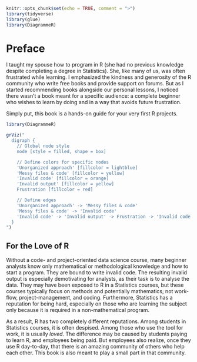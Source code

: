 ```r
knitr::opts_chunk$set(echo = TRUE, comment = ">")
library(tidyverse)
library(glue)
library(DiagrammeR)
```

# Preface {.unnumbered}

I taught my spouse how to program in R (she had no previous knowledge despite completing a degree in Statistics). She, like many of us, was often frustrated while learning. I emphasized the kindness and generosity of the R community who write free books and provide support on forums. But as I started recommending books alongside our personal lessons, I noticed there wasn't a book meant for a specific audience: a complete beginner who wishes to learn by doing and in a way that avoids future frustration.

Simply put, this book is a hands-on guide for your very first R projects.

```r
library(DiagrammeR)

grViz("
  digraph {
    // Global node style
    node [style = filled, shape = box] 

    // Define colors for specific nodes
    'Unorganized approach' [fillcolor = lightblue]
    'Messy files & code' [fillcolor = yellow]
    'Invalid code' [fillcolor = orange]
    'Invalid output' [fillcolor = yellow]
    Frustration [fillcolor = red]

    // Define edges
    'Unorganized approach' -> 'Messy files & code'
    'Messy files & code' -> 'Invalid code'
    'Invalid code' -> 'Invalid output' -> Frustration -> 'Invalid code'
  }
")

```

## For the Love of R

Without a code- and project-oriented data science course, many beginner analysts know only mathematical or methodological knowledge and how to start a program. They are bound to write invalid code. The resulting invalid output is especially demotivating for analysts, as their task is to analyse the data. They may have been exposed to R in a Statistics courses, but these courses typically focus on methods and potentially mathematics; not work-flow, project-management, and coding. Furthermore, Statistics has a reputation for being hard, especially on those who are learning the subject only because it is required in a non-mathematical program.

As a result, R has two completely different reputations. Among students in Statistics courses, it is often despised. Among those who use the tool for work, it is usually *loved*. The difference may be caused by students paying to learn R, and employees being paid. But employees also realize, once they use R day-to-day, that there is an amazing community of others who help each other. This book is also meant to play a small part in that community.
